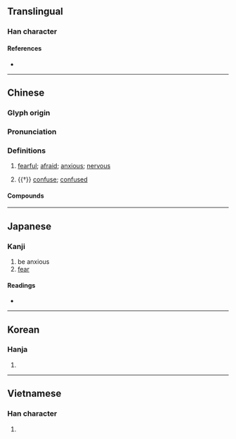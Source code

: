 {{character info/new}}
==Translingual==

===Han character===
{{Han char|rn=61|rad=心|as=09|sn=12|four=96014|canj=PHAG|ids=⿰忄皇}}

====References====
* {{Han ref|kx=0392.320|dkj=10863|dj=0728.150|hdz=42329.090|uh=60F6|ud=24822|bh=B471|bd=46193}}

----

==Chinese==
{{zh-forms}}

===Glyph origin===
{{Han etym}}

===Pronunciation===
{{zh-pron
|m=huáng
|m-s=
|c=wong4
|c-t=
|g=
|h=pfs=
|j=
|md=
|mn=hông/tw,xm:hiâⁿ
|mn_note=hông - literary; hiâⁿ - vernacular
|mn-t=
|w=
|x=
|mc=y
|oc=y
|cat=a
}}

===Definitions===
{{zh-hanzi}}

# [[fearful]]; [[afraid]]; [[anxious]]; [[nervous]]
#: {{zh-syn|恐懼|不安}}
# {{†}} [[confuse]]; [[confused]]
#: {{zh-syn|迷惑}}

====Compounds====
{{zh-der|人心惶惶|回惶|恐惶|恐惶悚懼|恓恓惶惶|恓惶|悽悽惶惶|悽惶|惶怖|惶急|惶恐|惶恐不安|惶悚|惶悚不安|惶惑|惶惶|惶惶不安|惶惶不定|惶惶無措|惶愧|惶汗|惶然|惶遽|愧惶無地|愴惶|慚惶|慞惶|慞惶失次|戰戰惶惶|誠恐誠惶|誠惶誠恐|誠惶誠懼|驚惶|驚惶失措}}

----

==Japanese==

===Kanji===
{{ja-kanji|grade=|rs=心09}}

# be anxious
# [[fear]]

====Readings====
* {{ja-readings
|goon=おう
|kanon=こう
|kun=おそ-れる
}}

----

==Korean==

===Hanja===
{{ko-hanja|hangeul=황|eumhun=|rv=hwang|mr=hwang|y=hwang}}

# {{rfdef|ko|sort=心09}}

----

==Vietnamese==

===Han character===
{{vi-hantu|rs=心09|hoàng}}

# {{rfdef|vi|sort=心09}}

{{cln|vi|Han tu}}